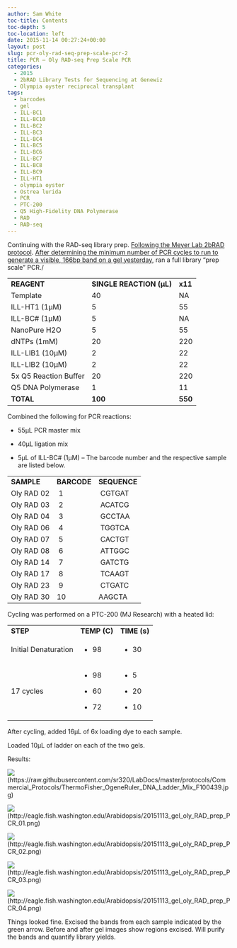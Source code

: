 ```yaml
---
author: Sam White
toc-title: Contents
toc-depth: 5
toc-location: left
date: 2015-11-14 00:27:24+00:00
layout: post
slug: pcr-oly-rad-seq-prep-scale-pcr-2
title: PCR – Oly RAD-seq Prep Scale PCR
categories:
  - 2015
  - 2bRAD Library Tests for Sequencing at Genewiz
  - Olympia oyster reciprocal transplant
tags:
  - barcodes
  - gel
  - ILL-BC1
  - ILL-BC10
  - ILL-BC2
  - ILL-BC3
  - ILL-BC4
  - ILL-BC5
  - ILL-BC6
  - ILL-BC7
  - ILL-BC8
  - ILL-BC9
  - ILL-HT1
  - olympia oyster
  - Ostrea lurida
  - PCR
  - PTC-200
  - Q5 High-Fidelity DNA Polymerase
  - RAD
  - RAD-seq
---
```


Continuing with the RAD-seq library prep. [Following the Meyer Lab 2bRAD protocol](https://github.com/sr320/LabDocs/blob/master/protocols/External_Protocols/2bRAD_11Aug2015.pdf).
[After determining the minimum number of PCR cycles to run to generate a visible, 166bp band on a gel yesterday](https://robertslab.github.io/sams-notebook/posts/2015/2015-11-13-pcr-oly-rad-seq-test-scale-pcr-4/), ran a full library “prep scale” PCR./



<table >
<tbody >
<tr >

<td >**REAGENT**
</td>

<td >**SINGLE REACTION (μL)**
</td>

<td >**x11**
</td>
</tr>
<tr >

<td >Template
</td>

<td >40
</td>

<td >NA
</td>
</tr>
<tr >

<td >ILL-HT1 (1μM)
</td>

<td >5
</td>

<td >55
</td>
</tr>
<tr >

<td >ILL-BC# (1μM)
</td>

<td >5
</td>

<td >NA
</td>
</tr>
<tr >

<td >NanoPure H2O
</td>

<td >5
</td>

<td >55
</td>
</tr>
<tr >

<td >dNTPs (1mM)
</td>

<td >20
</td>

<td >220
</td>
</tr>
<tr >

<td >ILL-LIB1 (10μM)
</td>

<td >2
</td>

<td >22
</td>
</tr>
<tr >

<td >ILL-LIB2 (10μM)
</td>

<td >2
</td>

<td >22
</td>
</tr>
<tr >

<td >5x Q5 Reaction Buffer
</td>

<td >20
</td>

<td >220
</td>
</tr>
<tr >

<td >Q5 DNA Polymerase
</td>

<td >1
</td>

<td >11
</td>
</tr>
<tr >

<td >**TOTAL**
</td>

<td >**100**
</td>

<td >**550**
</td>
</tr>
</tbody>
</table>



Combined the following for PCR reactions:




    
  * 55μL PCR master mix

    
  * 40μL ligation mix

    
  * 5μL of ILL-BC# (1μM) – The barcode number and the respective sample are listed below.





<table >
<tbody >
<tr >

<td >**SAMPLE**
</td>

<td >**BARCODE**
</td>

<td >**SEQUENCE**
</td>
</tr>
<tr >

<td >Oly RAD 02
</td>

<td > 1
</td>

<td > CGTGAT
</td>
</tr>
<tr >

<td >Oly RAD 03
</td>

<td > 2
</td>

<td > ACATCG
</td>
</tr>
<tr >

<td >Oly RAD 04
</td>

<td > 3
</td>

<td > GCCTAA
</td>
</tr>
<tr >

<td >Oly RAD 06
</td>

<td > 4
</td>

<td > TGGTCA
</td>
</tr>
<tr >

<td >Oly RAD 07
</td>

<td > 5
</td>

<td > CACTGT
</td>
</tr>
<tr >

<td >Oly RAD 08
</td>

<td > 6
</td>

<td > ATTGGC
</td>
</tr>
<tr >

<td >Oly RAD 14
</td>

<td > 7
</td>

<td > GATCTG
</td>
</tr>
<tr >

<td >Oly RAD 17
</td>

<td > 8
</td>

<td > TCAAGT
</td>
</tr>
<tr >

<td >Oly RAD 23
</td>

<td > 9
</td>

<td > CTGATC
</td>
</tr>
<tr >

<td >Oly RAD 30
</td>

<td >10
</td>

<td >AAGCTA
</td>
</tr>
</tbody>
</table>



Cycling was performed on a PTC-200 (MJ Research) with a heated lid:

<table >
<tbody >
<tr >

<td >**STEP**
</td>

<td >**TEMP (C)**
</td>

<td >**TIME (s)**
</td>
</tr>
<tr >

<td >Initial Denaturation
</td>

<td >



    
  * 98



</td>

<td >



    
  * 30



</td>
</tr>
<tr >

<td >17 cycles
</td>

<td >



    
  * 98

    
  * 60

    
  * 72



</td>

<td >



    
  * 5

    
  * 20

    
  * 10



</td>
</tr>
</tbody>
</table>



After cycling, added 16μL of 6x loading dye to each sample.

Loaded 10μL of ladder on each of the two gels.

Results:

![](https://raw.githubusercontent.com/sr320/LabDocs/master/protocols/Commercial_Protocols/ThermoFisher_OgeneRuler_DNA_Ladder_Mix_F100439.jpg)(https://raw.githubusercontent.com/sr320/LabDocs/master/protocols/Commercial_Protocols/ThermoFisher_OgeneRuler_DNA_Ladder_Mix_F100439.jpg)

![](https://eagle.fish.washington.edu/Arabidopsis/20151113_gel_oly_RAD_prep_PCR_01.png)(http://eagle.fish.washington.edu/Arabidopsis/20151113_gel_oly_RAD_prep_PCR_01.png)

![](https://eagle.fish.washington.edu/Arabidopsis/20151113_gel_oly_RAD_prep_PCR_02.png)(http://eagle.fish.washington.edu/Arabidopsis/20151113_gel_oly_RAD_prep_PCR_02.png)

![](https://eagle.fish.washington.edu/Arabidopsis/20151113_gel_oly_RAD_prep_PCR_03.png)(http://eagle.fish.washington.edu/Arabidopsis/20151113_gel_oly_RAD_prep_PCR_03.png)

![](https://eagle.fish.washington.edu/Arabidopsis/20151113_gel_oly_RAD_prep_PCR_04.png)(http://eagle.fish.washington.edu/Arabidopsis/20151113_gel_oly_RAD_prep_PCR_04.png)



Things looked fine. Excised the bands from each sample indicated by the green arrow. Before and after gel images show regions excised. Will purify the bands and quantify library yields.
